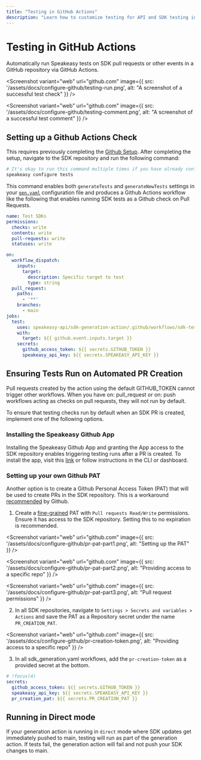 ```yaml
---
title: "Testing in GitHub Actions"
description: "Learn how to customize testing for API and SDK testing in GitHub Actions."
---
```




# Testing in GitHub Actions

Automatically run Speakeasy tests on SDK pull requests or other events in a GitHub repository via GitHub Actions.

<Screenshot
  variant="web"
  url="github.com"
  image={{
    src: '/assets/docs/configure-github/testing-run.png',
    alt: "A screenshot of a successful test check"
  }}
/>

<Screenshot
  variant="web"
  url="github.com"
  image={{
    src: '/assets/docs/configure-github/testing-comment.png',
    alt: "A screenshot of a successful test comment"
  }}
/>


## Setting up a Github Actions Check

This requires previously completing the [Github Setup](/docs/manage/github-setup).
After completing the setup, navigate to the SDK repository and run the following command:

```bash
# It's okay to run this command multiple times if you have already configured tests locally
speakeasy configure tests
```

This command enables both `generateTests` and `generateNewTests` settings in your [`gen.yaml`](/docs/speakeasy-reference/generation/gen-yaml) configuration file and produces a Github Actions workflow like the following that enables running SDK tests as a Github check on Pull Requests.

```yaml
name: Test SDKs
permissions:
  checks: write
  contents: write
  pull-requests: write
  statuses: write

on:
  workflow_dispatch:
    inputs:
      target:
        description: Specific target to test
        type: string
  pull_request:
    paths:
      - '**'
    branches:
      - main
jobs:
  test:
    uses: speakeasy-api/sdk-generation-action/.github/workflows/sdk-test.yaml@v15
    with:
      target: ${{ github.event.inputs.target }}
    secrets:
      github_access_token: ${{ secrets.GITHUB_TOKEN }}
      speakeasy_api_key: ${{ secrets.SPEAKEASY_API_KEY }}
```


## Ensuring Tests Run on Automated PR Creation

<Callout title="Warning" type="warning">

  Pull requests created by the action using the default GITHUB_TOKEN cannot trigger other workflows. 
  When you have on: pull_request or on: push workflows acting as checks on pull requests, they will not run by default.

</Callout>

To ensure that testing checks run by default when an SDK PR is created, implement one of the following options.

### Installing the Speakeasy Github App

Installing the Speakeasy Github App and granting the App access to the SDK repository enables triggering testing runs after a PR is created.
To install the app, visit this [link](https://github.com/apps/speakeasy-github) or follow instructions in the CLI or dashboard.

### Setting up your own Github PAT

Another option is to create a Github Personal Access Token (PAT) that will be used to create PRs in the SDK repository.
This is a workaround [recommended](https://docs.github.com/en/actions/writing-workflows/choosing-when-your-workflow-runs/triggering-a-workflow#triggering-a-workflow-from-a-workflow) by Github.

1. Create a [fine-grained](https://docs.github.com/en/authentication/keeping-your-account-and-data-secure/managing-your-personal-access-tokens#creating-a-fine-grained-personal-access-token) PAT with `Pull requests Read/Write` permissions. Ensure it has access to the SDK repository. Setting this to no expiration is recommended.

<Screenshot
  variant="web"
  url="github.com"
  image={{
    src: '/assets/docs/configure-github/pr-pat-part1.png',
    alt: "Setting up the PAT"
  }}
/>

<Screenshot
  variant="web"
  url="github.com"
  image={{
    src: '/assets/docs/configure-github/pr-pat-part2.png',
    alt: "Providing access to a specific repo"
  }}
/>

<Screenshot
  variant="web"
  url="github.com"
  image={{
    src: '/assets/docs/configure-github/pr-pat-part3.png',
    alt: "Pull request permissions"
  }}
/>

2. In all SDK repositories, navigate to `Settings > Secrets and variables > Actions` and save the PAT as a Repository secret under the name `PR_CREATION_PAT`.

<Screenshot
  variant="web"
  url="github.com"
  image={{
    src: '/assets/docs/configure-github/pr-creation-token.png',
    alt: "Providing access to a specific repo"
  }}
/>

3. In all sdk_generation.yaml workflows, add the `pr-creation-token` as a provided secret at the bottom.

```yaml
# !focus(4)
secrets:
  github_access_token: ${{ secrets.GITHUB_TOKEN }}
  speakeasy_api_key: ${{ secrets.SPEAKEASY_API_KEY }}
  pr_creation_pat: ${{ secrets.PR_CREATION_PAT }}
```

## Running in Direct mode

If your generation action is running in `direct` mode where SDK updates get immediately pushed to main, testing will run as part of the generation action.
If tests fail, the generation action will fail and not push your SDK changes to main.
